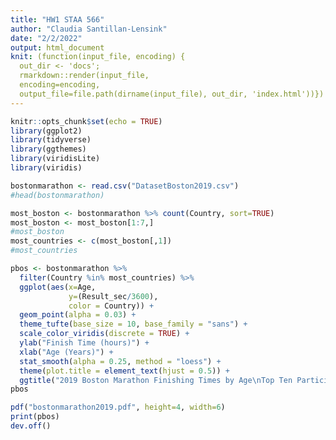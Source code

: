 ```yaml
---
title: "HW1 STAA 566"
author: "Claudia Santillan-Lensink"
date: "2/2/2022"
output: html_document
knit: (function(input_file, encoding) {
  out_dir <- 'docs';
  rmarkdown::render(input_file,
  encoding=encoding,
  output_file=file.path(dirname(input_file), out_dir, 'index.html'))})
---
```



```r
knitr::opts_chunk$set(echo = TRUE)
library(ggplot2)
library(tidyverse)
library(ggthemes)
library(viridisLite)
library(viridis)
```


```r
bostonmarathon <- read.csv("DatasetBoston2019.csv")
#head(bostonmarathon)

most_boston <- bostonmarathon %>% count(Country, sort=TRUE)
most_boston <- most_boston[1:7,]
#most_boston
most_countries <- c(most_boston[,1])
#most_countries

pbos <- bostonmarathon %>% 
  filter(Country %in% most_countries) %>%
  ggplot(aes(x=Age,
             y=(Result_sec/3600),
             color = Country)) +
  geom_point(alpha = 0.03) +
  theme_tufte(base_size = 10, base_family = "sans") +
  scale_color_viridis(discrete = TRUE) +
  ylab("Finish Time (hours)") +
  xlab("Age (Years)") +
  stat_smooth(alpha = 0.25, method = "loess") +
  theme(plot.title = element_text(hjust = 0.5)) +
  ggtitle("2019 Boston Marathon Finishing Times by Age\nTop Ten Participating Countries")
pbos

pdf("bostonmarathon2019.pdf", height=4, width=6)
print(pbos)
dev.off()
```


